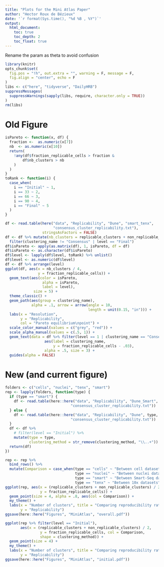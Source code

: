 ```yaml
---
title: "Plots for the Mini Atlas Paper"
author: "Hector Roux de Bézieux"
date: '`r format(Sys.time(), "%d %B , %Y")`'
output:
  html_document:
    toc: true
    toc_depth: 2
    toc_float: true
---
```


Rename the param as theta to avoid confusion

```r
library(knitr)
opts_chunk$set(
  fig.pos = "!h", out.extra = "", warning = F, message = F,
  fig.align = "center", echo = F
)
libs <- c("here", "tidyverse", "DailyHRB")
suppressMessages(
  suppressWarnings(sapply(libs, require, character.only = TRUE))
)
rm(libs)
```

# Old Figure

```r
isPareto <- function(x, df) {
  fraction <-  as.numeric(x[7])
  nb  <- as.numeric(x[10])
  return(
    !any(df$fraction_replicable_cells > fraction &
        df$nb_clusters > nb
    )
  )
}
toRank <- function(i) {
  case_when(
    i == "Initial" ~ 1,
    i == 33 ~ 2,
    i == 66 ~ 3,
    i == 90 ~ 4,
    i == "Final" ~ 5
  )
}

df <- read.table(here("data", "Replicability", "Dune", "smart_tenx",
                      "consensus_cluster_replicability.txt"),
                 stringsAsFactors = FALSE)
df <- df %>% mutate(nb_clusters = replicable_clusters + non_replicable_clusters) %>%
  filter(clustering_name != "Consensus" | level == "Final")
df$isPareto <- apply(as.matrix(df), 1, isPareto, df = df)
df$isPareto <- as.character(df$isPareto)
df$level <- lapply(df$level, toRank) %>% unlist()
df$level <- as.numeric(df$level)
df <- df %>% arrange(level)
ggplot(df, aes(x = nb_clusters / 4,
               y = fraction_replicable_cells)) +
  geom_text(aes(color = isPareto,
                 alpha = isPareto,
                 label = level),
             size = 5) +
  theme_classic() +
  geom_path(aes(group = clustering_name),
            alpha = .1, arrow = arrow(angle = 10,
                                      length = unit(0.15, "in"))) +
  labs(x = "Resolution",
       y = "Replicability",
       col = "Pareto equilibrium\npoint") +
  scale_color_manual(values = c("grey", "red")) +
  scale_alpha_manual(values = c(.5, 1)) +
  geom_text(data = df %>% filter(level == 1 | clustering_name == "Consensus"),
                  aes(label = clustering_name,
                      y = fraction_replicable_cells - .03),
                  alpha = .5, size = 3) +
  guides(alpha = FALSE)
```

# New (and current figure)

```r
folders <- c("cells", "nuclei", "tenx", "smart")
rep <- lapply(folders, function(type) {
  if (type == "smart") {
    df <- read.table(here::here("data", "Replicability", "Dune_Smart", "Normal",
                              "consensus_cluster_replicability.txt"))  
  } else {
    df <- read.table(here::here("data", "Replicability", "Dune", type,
                              "consensus_cluster_replicability.txt"))  
  }
  df <- df %>% 
    # filter(level == "Initial") %>%
    mutate(type = type,
           clustering_method = str_remove(clustering_method, "\\..+"))
  return(df)
})

rep <- rep %>% 
  bind_rows() %>%
  mutate(Comparison = case_when(type == "cells" ~ "Between cell datasets",
                                type == "nuclei" ~ "Between nuclei datasets",
                                type == "smart" ~ "Between Smart-Seq datasets",
                                type == "tenx" ~ "Between 10x datasets"))
ggplot(rep, aes(x = (replicable_clusters + non_replicable_clusters) / 2,
                y = fraction_replicable_cells)) +
  geom_point(size = 4, alpha = .8, aes(col = Comparison)) +
  my_theme() +
  labs(x = "Number of clusters", title = "Comparing reproducibility rates",
       y = "Replicability")
ggsave(here::here("Figures", "MiniAtlas", "overall.pdf"))

ggplot(rep %>% filter(level == "Initial"),
       aes(x = (replicable_clusters + non_replicable_clusters) / 2,
                y = fraction_replicable_cells, col = Comparison,
                shape = clustering_method)) +
  geom_point(size = 4) +
  my_theme() +
  labs(x = "Number of clusters", title = "Comparing reproducibility rates",
       y = "Replicability")
ggsave(here::here("Figures", "MiniAtlas", "initial.pdf"))
```